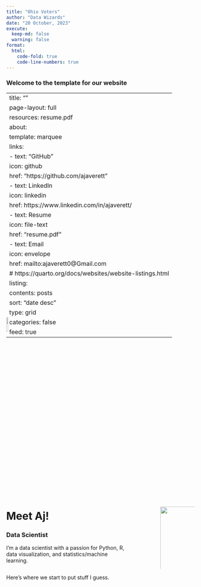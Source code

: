 ```yaml
---
title: "Ohio Voters"
author: "Data Wizards"
date: "20 October, 2023"
execute:
  keep-md: false
  warning: false
format:
  html:
    code-fold: true
    code-line-numbers: true
---
```

### Welcome to the template for our website

---
title: ""
page-layout: full
resources: resume.pdf
about: 
    template: marquee
    links: 
    - text: "GitHub"
      icon: github
      href: "https://github.com/ajaverett"
    - text: LinkedIn
      icon: linkedin
      href: https://www.linkedin.com/in/ajaverett/
    - text: Resume
      icon: file-text
      href: "resume.pdf"
    - text: Email
      icon: envelope
      href: mailto:ajaverett0@Gmail.com
# https://quarto.org/docs/websites/website-listings.html
listing:
  contents: posts
  sort: "date desc"
  type: grid
  categories: false
  feed: true
---

<!-- HERO SECTION -->
::: {.column-screen}
![](images/bg_hero.png){style="transform: translateY(-5em); height: 10% !important;"}
:::


<!-- ME SECTION -->
:::: columns

<!-- COL1 -->
::: {.column width="70%"}

# Meet Aj!

### Data Scientist

I'm a data scientist with a passion for Python, R, data visualization, and statistics/machine learning. 

:::

<!-- COL 2 (SPACE) -->
::: {.column width="10%"}

:::

<!-- COL 3 -->
::: {.column width="20%"}

<br> ![](images/portrait.png){width="130%"}

:::

::::

Here's where we start to put stuff I guess.


<br><br>